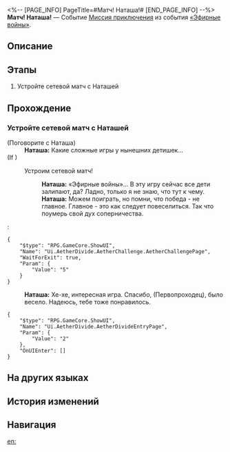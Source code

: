 <%-- [PAGE_INFO]
PageTitle=#Матч! Наташа!#
[END_PAGE_INFO] --%>
{{Дополнить|Диалоги.}}
{{Миссия Инфобокс
|id              = 8014125
|Название        = 
|Изображение     = Миссия Матч! Наташа!.png
|Тип             = Миссия приключения
|Событие         = «Эфирные войны»
|Глава           = 
|Условия         = 
* Завершена [[Миссия приключения]] «[[Матч! Вэнь Шилин!]]»
* Завершена [[Миссия приключения]] «[[Матч! Джулиан!]]»
* Завершена [[Миссия приключения]] «[[Матч! Данн!]]»
* Завершена [[Миссия приключения]] «[[Матч! Олег!]]»
|Персонажи       = Наташа; Первопроходец
|СтартЛокация    = [[Ярило-VI]] — [[Большая шахта]]
|Мир             = Ярило-VI
|Предыдущая      = Матч! Олег!
|Следующая       = 
|Награды         = 
}}
'''Матч! Наташа!''' — Событие [[Миссия приключения]] из события [[«Эфирные войны»]].

==Описание==
{{Описание|<!--официальное описание из Перекрёстка судеб-->}}

==Этапы==
# Устройте сетевой матч с Наташей

==Прохождение==
{{Дополнить}}
===Устройте сетевой матч с Наташей===
{{Описание миссии|тип=Миссия приключения|локация=Большая шахта|Основная игровая механика «Эфирных войн» - матчи. Бросьте вызов разным игрокам и покажите свою истинную силу!}}
{{Диалог Начало}}

;(Поговорите с Наташа)
:'''Наташа:''' Какие сложные игры у нынешних детишек...
;(If )
:{{Диалог|undefined}} Устроим сетевой матч!
::'''Наташа:''' «Эфирные войны»... В эту игру сейчас все дети залипают, да? Ладно, только я не знаю, что тут к чему.
::'''Наташа:''' Можем поиграть, но помни, что победа - не главное. Главное - это как следует повеселиться. Так что поумерь свой дух соперничества.
:<pre>{
	"$type": "RPG.GameCore.ShowUI",
	"Name": "Ui.AetherDivide.AetherChallenge.AetherChallengePage",
	"WaitForExit": true,
	"Param": {
		"Value": "5"
	}
}</pre>
:'''Наташа:''' Хе-хе, интересная игра. Спасибо, (Первопроходец), было весело. Надеюсь, тебе тоже понравилось.
<pre>{
	"$type": "RPG.GameCore.ShowUI",
	"Name": "Ui.AetherDivide.AetherDivideEntryPage",
	"Param": {
		"Value": "2"
	},
	"OnUIEnter": []
}</pre>
{{Диалог Конец}}

==На других языках==
{{На других языках
|en   = Hyperlink Match, Natasha!
|zhs  = 超链接对决！娜塔莎
|zht  = 超連結對決！娜塔莎
|ja   = ハイパーリンクバトル！ナターシャ
|ko   = 하이퍼링크 대결! 나타샤
|es   = Enfrentamiento de hipervínculos: Natasha
|fr   = Combat hyperlink&nbsp;: Natasha&nbsp;!
|ru   = Матч! Наташа!
|th   = ประลองไฮเปอร์ลิงก์กับ Natasha!
|vi   = Quyết Đấu Siêu Liên Kết! Natasha
|de   = Hyperlinkmatch, Natasha!
|id   = Duel Hyperlink, Natasha!
|pt   = Batalha de Hyperlink, Natasha!
}}

==История изменений==
{{История изменений|3.5}}

==Навигация==
{{Миссия приключения Навбокс|Глава }}

[[en:]]

